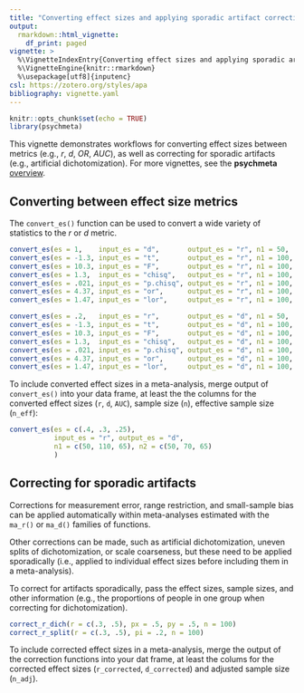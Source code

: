 ```yaml
---
title: "Converting effect sizes and applying sporadic artifact corrections"
output:
  rmarkdown::html_vignette:
    df_print: paged
vignette: >
  %\VignetteIndexEntry{Converting effect sizes and applying sporadic artifact corrections}
  %\VignetteEngine{knitr::rmarkdown}
  %\usepackage[utf8]{inputenc}
csl: https://zotero.org/styles/apa
bibliography: vignette.yaml
---
```


```r
knitr::opts_chunk$set(echo = TRUE)
library(psychmeta)
```

This vignette demonstrates workflows for converting effect sizes between metrics
(e.g., _r_, _d_, _OR_, _AUC_), as well as correcting for sporadic artifacts 
(e.g., artificial dichotomization). For more vignettes, see the **psychmeta**
[overview](overview.html).


## Converting between effect size metrics

The `convert_es()` function can be used to convert a wide variety of statistics to the _r_ or _d_ metric.

```r
convert_es(es = 1,    input_es = "d",       output_es = "r", n1 = 50,  n2 = 50)
convert_es(es = -1.3, input_es = "t",       output_es = "r", n1 = 100, n2 = 140)
convert_es(es = 10.3, input_es = "F",       output_es = "r", n1 = 100, n2 = 150)
convert_es(es = 1.3,  input_es = "chisq",   output_es = "r", n1 = 100, n2 = 100)
convert_es(es = .021, input_es = "p.chisq", output_es = "r", n1 = 100, n2 = 100)
convert_es(es = 4.37, input_es = "or",      output_es = "r", n1 = 100, n2 = 100)
convert_es(es = 1.47, input_es = "lor",     output_es = "r", n1 = 100, n2 = 100)

convert_es(es = .2,   input_es = "r",       output_es = "d", n1 = 50,  n2 = 50)
convert_es(es = -1.3, input_es = "t",       output_es = "d", n1 = 100, n2 = 140)
convert_es(es = 10.3, input_es = "F",       output_es = "d", n1 = 100, n2 = 150)
convert_es(es = 1.3,  input_es = "chisq",   output_es = "d", n1 = 100, n2 = 100)
convert_es(es = .021, input_es = "p.chisq", output_es = "d", n1 = 100, n2 = 100)
convert_es(es = 4.37, input_es = "or",      output_es = "d", n1 = 100, n2 = 100)
convert_es(es = 1.47, input_es = "lor",     output_es = "d", n1 = 100, n2 = 100)
```

To include converted effect sizes in a meta-analysis, merge output of 
`convert_es()` into your data frame, at least the the columns for the converted 
effect sizes (`r`, `d`, `AUC`), sample size (`n`), effective sample size (`n_eff`):

```r
convert_es(es = c(.4, .3, .25),
           input_es = "r", output_es = "d",
           n1 = c(50, 110, 65), n2 = c(50, 70, 65)
           )
```

## Correcting for sporadic artifacts

Corrections for measurement error, range restriction, and small-sample bias
can be applied automatically within meta-analyses estimated with the 
`ma_r()` or `ma_d()` families of functions.

Other corrections can be made, such as artificial dichotomization, uneven splits
of dichotomization, or scale coarseness, but these need to be applied 
sporadically (i.e., applied to individual effect sizes before including 
them in a meta-analysis).

To correct for artifacts sporadically, pass the effect sizes, sample sizes,
and other information (e.g., the proportions of people in one group when 
correcting for dichotomization). 

```r
correct_r_dich(r = c(.3, .5), px = .5, py = .5, n = 100)
correct_r_split(r = c(.3, .5), pi = .2, n = 100)
```
To include corrected effect sizes in a meta-analysis, merge the output of the 
correction functions into your dat frame, at least the colums for the corrected 
effect sizes (`r_corrected`, `d_corrected`) and adjusted sample size (`n_adj`).

